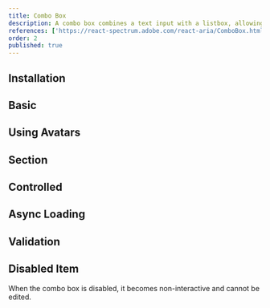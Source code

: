 ```yaml
---
title: Combo Box
description: A combo box combines a text input with a listbox, allowing users to filter a list of options to items matching a query.
references: ['https://react-spectrum.adobe.com/react-aria/ComboBox.html#props']
order: 2
published: true
---
```


## Installation
<Install component='combo-box' />

## Basic
<Demo component='pickers/combo-box/combo-box-demo' />

## Using Avatars
<Demo component='pickers/combo-box/combo-box-avatar-demo' />

## Section
<Demo component='pickers/combo-box/combo-box-section-demo' />

## Controlled
<Demo component='pickers/combo-box/combo-box-controlled-demo' />

## Async Loading
<Demo component='pickers/combo-box/combo-box-async-demo' />

## Validation
<Demo component='pickers/combo-box/combo-box-validation-demo' />

## Disabled Item
When the combo box is disabled, it becomes non-interactive and cannot be edited.
<Demo component='pickers/combo-box/combo-box-disabled-demo' />
